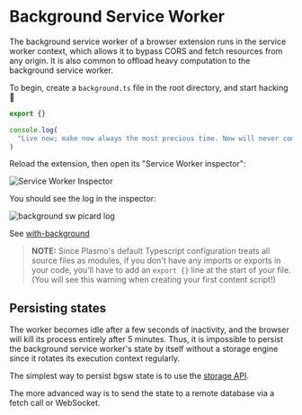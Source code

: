 # Background Service Worker

The background service worker of a browser extension runs in the service worker context, which allows it to bypass CORS and fetch resources from any origin. It is also common to offload heavy computation to the background service worker.

To begin, create a `background.ts` file in the root directory, and start hacking 💪

```ts
export {}

console.log(
  "Live now; make now always the most precious time. Now will never come again."
)
```

Reload the extension, then open its "Service Worker inspector":

![Service Worker Inspector](/screenshots/2022-09-26-11-05-15.png)

You should see the log in the inspector:

![background sw picard log](/screenshots/2022-09-26-11-06-00.png)

See [with-background](https://github.com/PlasmoHQ/examples/tree/main/with-background)

> **NOTE:** Since Plasmo's default Typescript configuration treats all source files as modules, if you don't have any imports or exports in your code, you'll have to add an `export {}` line at the start of your file. (You will see this warning when creating your first content script!)

## Persisting states

The worker becomes idle after a few seconds of inactivity, and the browser will kill its process entirely after 5 minutes. Thus, it is impossible to persist the background service worker's state by itself without a storage engine since it rotates its execution context regularly.

The simplest way to persist bgsw state is to use the [storage API](/framework-api/storage).

The more advanced way is to send the state to a remote database via a fetch call or WebSocket.
